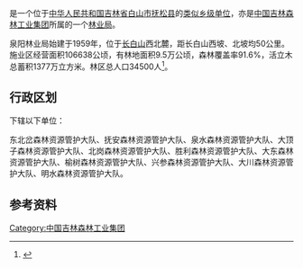 {{中国乡级行政区
|行政区全称           = {{PAGENAMEBASE}}
|上级行政区           = [[中国吉林森林工业集团|中国吉林森林工业集团]]
|政府驻地             = [[抚松县|抚松县]][[泉阳镇_(抚松县)|泉阳镇]]
}}

'''{{PAGENAMEBASE}}'''是一个位于[[中华人民共和国|中华人民共和国]][[吉林省|吉林省]][[白山市|白山市]][[抚松县|抚松县]]的[[类似乡级单位|类似乡级单位]]，亦是[[中国吉林森林工业集团|中国吉林森林工业集团]]所属的一个[[林业局|林业局]]。

泉阳林业局始建于1959年，位于[[长白山|长白山]]西北麓，距长白山西坡、北坡均50公里。施业区经营面积106638公顷，有林地面积9.5万公顷，森林覆盖率91.6%，活立木总蓄积1377万立方米。林区总人口34500人<ref>{{cite web |title=泉阳林业局 |url=http://lyt.jl.gov.cn/zwgk_lyt/jgsz_lyt/gylyj_lyt/201607/t20160722_2349974.html |website=吉林省林业和草原局}}</ref>。

== 行政区划 ==
{{PAGENAMEBASE}}下辖以下单位：

东北岔森林资源管护大队、抚安森林资源管护大队、泉水森林资源管护大队、大顶子森林资源管护大队、北岗森林资源管护大队、胜利森林资源管护大队、大东森林资源管护大队、榆树森林资源管护大队、兴参森林资源管护大队、大川森林资源管护大队、明水森林资源管护大队。

== 参考资料 ==
{{reflist}}

{{吉林行政区划小作品}}
{{抚松县行政区划}}
{{中华人民共和国林业区划|吉}}

[[Category:中国吉林森林工业集团|Category:中国吉林森林工业集团]]
